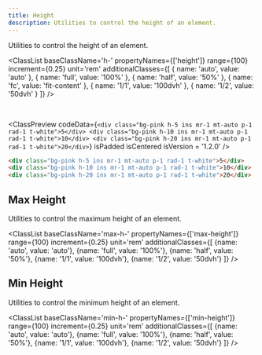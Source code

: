 ```yaml
---
title: Height
description: Utilities to control the height of an element.
---
```



Utilities to control the height of an element.

<ClassList 
  baseClassName='h-' 
  propertyNames={['height']} 
  range={100} 
  increment={0.25} 
  unit='rem' 
  additionalClasses={[
    { name: 'auto', value: 'auto' },
    { name: 'full', value: '100%' },
    { name: 'half', value: '50%' },
    { name: 'fc', value: 'fit-content' },
    { name: '1/1', value: '100dvh' },
    { name: '1/2', value: '50dvh' }
  ]} 
/>

<br />

<ClassPreview
  codeData={`
    <div class="bg-pink h-5 ins mr-1 mt-auto p-1 rad-1 t-white">5</div>
    <div class="bg-pink h-10 ins mr-1 mt-auto p-1 rad-1 t-white">10</div>
    <div class="bg-pink h-20 ins mr-1 mt-auto p-1 rad-1 t-white">20</div>
  `}
  isPadded
  isCentered
  isVersion = '1.2.0'
/>

```html
<div class="bg-pink h-5 ins mr-1 mt-auto p-1 rad-1 t-white">5</div>
<div class="bg-pink h-10 ins mr-1 mt-auto p-1 rad-1 t-white">10</div>
<div class="bg-pink h-20 ins mr-1 mt-auto p-1 rad-1 t-white">20</div>
```

## Max Height

Utilities to control the maximum height of an element.

<ClassList 
  baseClassName='max-h-' 
  propertyNames={['max-height']} 
  range={100} 
  increment={0.25} 
  unit='rem' 
  additionalClasses={[
    {name: 'auto', value: 'auto'},
    {name: 'full', value: '100%'},
    {name: 'half', value: '50%'},
    {name: '1/1', value: '100dvh'},
    {name: '1/2', value: '50dvh'}
  ]} 
/>

## Min Height

Utilities to control the minimum height of an element.

<ClassList 
  baseClassName='min-h-' 
  propertyNames={['min-height']} 
  range={100} 
  increment={0.25} 
  unit='rem' 
  additionalClasses={[
    {name: 'auto', value: 'auto'},
    {name: 'full', value: '100%'},
    {name: 'half', value: '50%'},
    {name: '1/1', value: '100dvh'},
    {name: '1/2', value: '50dvh'}
  ]} 
/>